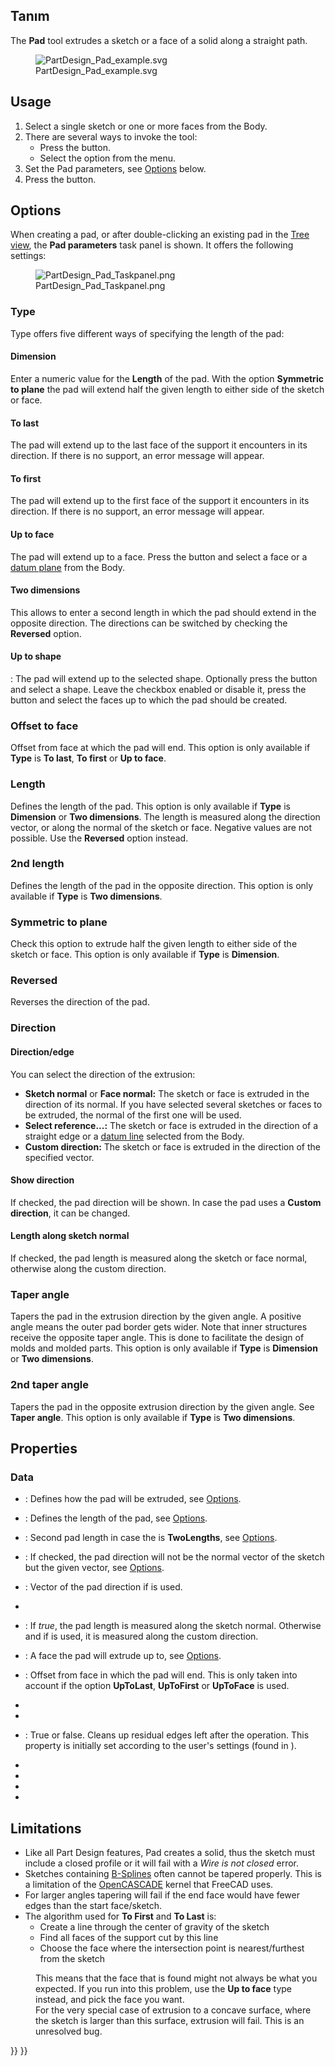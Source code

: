 <languages/>

{{Docnav
|[[PartDesign_CoordinateSystem|Create a local coordinate system]]
|[[PartDesign_Revolution|Revolution]]
|[[PartDesign_Workbench|PartDesign]]
|IconL=PartDesign_CoordinateSystem.svg
|IconR=PartDesign_Revolution.svg
|IconC=Workbench_PartDesign.svg
}}

{{GuiCommand
|Name=PartDesign Pad
|MenuLocation=Part Design → Create an additive feature → Pad
|Workbenches=[[PartDesign_Workbench|PartDesign]]
|SeeAlso=[[PartDesign_Pocket|PartDesign Pocket]]
}}

<span id="Description"></span>
<div class="mw-translate-fuzzy">
==Tanım==
</div>

The '''Pad''' tool extrudes a sketch or a face of a solid along a straight path.

[[File:PartDesign Pad example.svg|none]]

{{Caption|Sketch (A) on the left; end result after pad operation (B) on the right}}

==Usage==

# Select a single sketch or one or more faces from the Body.
# There are several ways to invoke the tool:
#* Press the {{Button|[[Image:PartDesign_Pad.svg|16px]] [[PartDesign_Pad|Pad]]}} button.
#* Select the {{MenuCommand|Part Design → Create an additive feature → [[Image:PartDesign_Pad.svg|16px]] Pad}} option from the menu.
# Set the Pad parameters, see [[#Options|Options]] below.
# Press the {{Button|OK}} button.

==Options==

When creating a pad, or after double-clicking an existing pad in the [[Tree_view|Tree view]], the '''Pad parameters''' task panel is shown. It offers the following settings:

[[Image:PartDesign_Pad_Taskpanel.png|frame|left]]

===Type===

Type offers five different ways of specifying the length of the pad:

====Dimension====

Enter a numeric value for the '''Length''' of the pad. With the option '''Symmetric to plane''' the pad will extend half the given length to either side of the sketch or face.

====To last====

The pad will extend up to the last face of the support it encounters in its direction. If there is no support, an error message will appear.

====To first====

The pad will extend up to the first face of the support it encounters in its direction. If there is no support, an error message will appear.

====Up to face====

The pad will extend up to a face. Press the {{Button|Select face}} button and select a face or a [[PartDesign_Plane|datum plane]] from the Body.

====Two dimensions====

This allows to enter a second length in which the pad should extend in the opposite direction. The directions can be switched by checking the '''Reversed''' option.

====Up to shape====

{{Version|1.0}}: The pad will extend up to the selected shape. Optionally press the {{Button|Select shape}} button and select a shape. Leave the {{Button|Select all faces}} checkbox enabled or disable it, press the {{Button|Select faces}} button and select the faces up to which the pad should be created.

=== Offset to face ===

Offset from face at which the pad will end. This option is only available if '''Type''' is '''To last''', '''To first''' or '''Up to face'''.

===Length===

Defines the length of the pad. This option is only available if '''Type''' is '''Dimension''' or '''Two dimensions'''. The length is measured along the direction vector, or along the normal of the sketch or face. Negative values are not possible. Use the '''Reversed''' option instead.

=== 2nd length ===

Defines the length of the pad in the opposite direction. This option is only available if '''Type''' is '''Two dimensions'''.

=== Symmetric to plane ===

Check this option to extrude half the given length to either side of the sketch or face. This option is only available if '''Type''' is '''Dimension'''.

=== Reversed ===

Reverses the direction of the pad.

===Direction===

==== Direction/edge ====

You can select the direction of the extrusion:

* '''Sketch normal''' or '''Face normal:''' The sketch or face is extruded in the direction of its normal. If you have selected several sketches or faces to be extruded, the normal of the first one will be used.
* '''Select reference...:''' The sketch or face is extruded in the direction of a straight edge or a [[PartDesign_Line|datum line]] selected from the Body.
* '''Custom direction:''' The sketch or face is extruded in the direction of the specified vector.

==== Show direction ==== 

If checked, the pad direction will be shown. In case the pad uses a '''Custom direction''', it can be changed.

==== Length along sketch normal ====

If checked, the pad length is measured along the sketch or face normal, otherwise along the custom direction.

=== Taper angle ===

Tapers the pad in the extrusion direction by the given angle. A positive angle means the outer pad border gets wider. Note that inner structures receive the opposite taper angle. This is done to facilitate the design of molds and molded parts. This option is only available if '''Type''' is '''Dimension''' or '''Two dimensions'''.

=== 2nd taper angle ===

Tapers the pad in the opposite extrusion direction by the given angle. See '''Taper angle'''. This option is only available if '''Type''' is '''Two dimensions'''.

==Properties==

===Data===

{{TitleProperty|Pad}}

* {{PropertyData|Type|Enumeration}}: Defines how the pad will be extruded, see [[#Options|Options]].
* {{PropertyData|Length|Length}}: Defines the length of the pad, see [[#Options|Options]].
* {{PropertyData|Length2|Length}}: Second pad length in case the {{PropertyData|Type}} is '''TwoLengths''', see [[#Options|Options]].
* {{PropertyData|Use Custom Vector|Bool}}: If checked, the pad direction will not be the normal vector of the sketch but the given vector, see [[#Options|Options]].
* {{PropertyData|Direction|Vector}}: Vector of the pad direction if {{PropertyData|Use Custom Vector}} is used.
* {{PropertyData|Reference Axis|LinkSub}}
* {{PropertyData|Along Sketch Normal|Bool}}: If ''true'', the pad length is measured along the sketch normal. Otherwise and if {{PropertyData|Use Custom Vector}} is used, it is measured along the custom direction.
* {{PropertyData|Up To Face|LinkSub}}: A face the pad will extrude up to, see [[#Options|Options]].
* {{PropertyData|Offset|Length}}: Offset from face in which the pad will end. This is only taken into account if the {{PropertyData|Type}} option '''UpToLast''', '''UpToFirst''' or '''UpToFace''' is used.
* {{PropertyData|Taper Angle|Angle}}
* {{PropertyData|Taper Angle2|Angle}}

{{TitleProperty|Part Design}}

* {{PropertyData|Refine|Bool}}: True or false. Cleans up residual edges left after the operation. This property is initially set according to the user's settings (found in {{MenuCommand|Preferences → Part Design → General → Model settings}}).

{{TitleProperty|Sketch Based}}

* {{PropertyData|Profile|LinkSub}}
* {{PropertyData|Midplane|Bool}}
* {{PropertyData|Reversed|Bool}}
* {{PropertyData|Allow Multi Face|Bool}}

==Limitations==

* Like all Part Design features, Pad creates a solid, thus the sketch must include a closed profile or it will fail with a ''Wire is not closed'' error.
* Sketches containing [[B-Splines|B-Splines]] often cannot be tapered properly. This is a limitation of the [[OpenCASCADE|OpenCASCADE]] kernel that FreeCAD uses.
* For larger angles tapering will fail if the end face would have fewer edges than the start face/sketch.
* The algorithm used for '''To First''' and '''To Last''' is:
** Create a line through the center of gravity of the sketch
** Find all faces of the support cut by this line
** Choose the face where the intersection point is nearest/furthest from the sketch
: This means that the face that is found might not always be what you expected. If you run into this problem, use the '''Up to face''' type instead, and pick the face you want.
: For the very special case of extrusion to a concave surface, where the sketch is larger than this surface, extrusion will fail. This is an unresolved bug.


{{Docnav
|[[PartDesign_CoordinateSystem|Create a local coordinate system]]
|[[PartDesign_Revolution|Revolution]]
|[[PartDesign_Workbench|PartDesign]]
|IconL=PartDesign_CoordinateSystem.svg
|IconR=PartDesign_Revolution.svg
|IconC=Workbench_PartDesign.svg
}}

{{PartDesign Tools navi{{#translation:}}}}
{{Userdocnavi{{#translation:}}}}